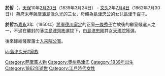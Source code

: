 '''於哲'''（{{lang|ja|おてつ}}，[[天保_(日本)|天保]]10年[[二月二十|2月20日]]（1839年3月24日） - [[文久|文久]]2年[[七月初四|7月4日]]（1862年7月30日））[[幕府末年|幕府末年]][[薩摩藩|薩摩藩]][[島津久光|島津久光]]的三女，母親為[[島津忠公|島津忠公]]的女兒[[島津千百子|島津千百子]]。

'''於哲'''為[[嘉永_(日本)|嘉永]]3年（1850年）[[征夷大將軍|將軍]][[德川家定|德川家定]]的正室[[一條秀子|一條秀子]]亡故後的繼室候選人之一，不過在襲封的藩主[[島津齊彬|島津齊彬]]選拔下，由[[島津忠剛|島津忠剛]]其女[[天璋院|天璋院]]獲選。

後來嫁給薩摩藩士[[入來院公寬|入來院公寬]]。

{{DEFAULTSORT:Otetsu}}
[[Category:萨摩藩人物|Category:萨摩藩人物]]
[[Category:奧州島津氏|Category:奧州島津氏]]
[[Category:1839年出生|Category:1839年出生]]
[[Category:1862年逝世|Category:1862年逝世]]
[[Category:江戶時代女性|Category:江戶時代女性]]
{{Japan-bio-stub}}

[[ja:島津久光#家族|ja:島津久光#家族]]